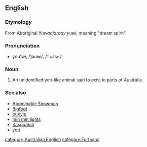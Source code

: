 ==English==
{{wikipedia}}
===Etymology===
From Aboriginal ''Yuwaalaraay yuwi'', meaning "dream spirit".

===Pronunciation===
*you'wi, /ˈjaʊwi/, /<tt>"jaUwi</tt>/

===Noun===
{{en-noun|yowies}}

#An unidentified yeti-like animal said to exist in parts of Australia.

===See also===
*[[Abominable Snowman]]
*[[Bigfoot]]
*[[bunyip]]
*[[min min lights]]
*[[Sasquatch]]
*[[yeti]]

[[category:Australian English]]
[[category:Forteana]]